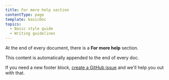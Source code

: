 ```yaml
---
title: For more help section
contentType: page
template: basicDoc
topics:
  - Basic style guide
  - Writing guidelines
---
```


At the end of every document, there is a **For more help** section.

This content is automatically appended to the end of every doc.

If you need a new footer block, [create a GitHub issue](https://github.com/newrelic/docs-website/issues/new/choose) and we'll help you out with that.
